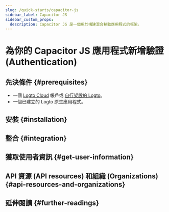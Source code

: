 ```yaml
---
slug: /quick-starts/capacitor-js
sidebar_label: Capacitor JS
sidebar_custom_props:
  description: Capacitor JS 是一個用於構建混合移動應用程式的框架。
---
```




# 為你的 Capacitor JS 應用程式新增驗證 (Authentication)

<GuideTip />

## 先決條件 \{#prerequisites}

- 一個 [Logto Cloud](https://cloud.logto.io) 帳戶或 [自行架設的 Logto](/introduction/set-up-logto-oss)。
- 一個已建立的 Logto 原生應用程式。

## 安裝 \{#installation}

<Installation />

## 整合 \{#integration}

<Integration />

## 獲取使用者資訊 \{#get-user-information}

<GetUserInformation />

## API 資源 (API resources) 和組織 (Organizations) \{#api-resources-and-organizations}

<ApiResources />

## 延伸閱讀 \{#further-readings}

<FurtherReadings />
